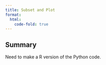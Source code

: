 ```yaml
---
title: Subset and Plot
format:
  html:
    code-fold: true
---
```



## Summary

Need to make a R version of the Python code.